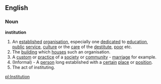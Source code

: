 ==English==
===Noun===
'''institution'''
# An [[establish]]ed [[organisation]], especially one [[dedicate]]d to [[education]], [[public]] [[service]], [[culture]] or the [[care]] of the [[destitute]], [[poor]] etc.
# The [[building]] which [[house]]s such an organisation.
# A [[custom]] or [[practice]] of a [[society]] or [[community]] - [[marriage]] for example.
# (Informal) - A [[person]] long established with a [[certain]] [[place]] or [[position]].
# The act of instituting.

[[pl:Institution]]